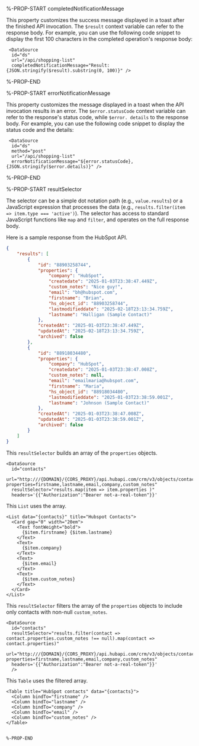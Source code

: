 %-PROP-START completedNotificationMessage

This property customizes the success message displayed in a toast after the finished API invocation. The `$result` context variable can refer to the response body. For example, you can use the following code snippet to display the first 100 characters in the completed operation's response body:

```xmlui copy
 <DataSource
  id="ds"
  url="/api/shopping-list" 
  completedNotificationMessage="Result: {JSON.stringify($result).substring(0, 100)}" />
```

%-PROP-END

%-PROP-START errorNotificationMessage

This property customizes the message displayed in a toast when the API invocation results in an error. The `$error.statusCode` context variable can refer to the response's status code, while `$error. details` to the response body. For example, you can use the following code snippet to display the status code and the details:

```xmlui copy
 <DataSource
  id="ds"
  method="post"
  url="/api/shopping-list" 
  errorNotificationMessage="${error.statusCode}, {JSON.stringify($error.details)}" />
```

%-PROP-END

%-PROP-START resultSelector

The selector can be a simple dot notation path (e.g., `value.results`) or a JavaScript expression that processes the data (e.g., `results.filter(item => item.type === 'active')`). The selector has access to standard JavaScript functions like `map` and `filter`, and operates on the full response body.

Here is a sample response from the HubSpot API.

```json
{
    "results": [
        {
            "id": "88903258744",
            "properties": {
                "company": "HubSpot",
                "createdate": "2025-01-03T23:38:47.449Z",
                "custom_notes": "Nice guy!",
                "email": "bh@hubspot.com",
                "firstname": "Brian",
                "hs_object_id": "88903258744",
                "lastmodifieddate": "2025-02-18T23:13:34.759Z",
                "lastname": "Halligan (Sample Contact)"
            },
            "createdAt": "2025-01-03T23:38:47.449Z",
            "updatedAt": "2025-02-18T23:13:34.759Z",
            "archived": false
        },
        {
            "id": "88918034480",
            "properties": {
                "company": "HubSpot",
                "createdate": "2025-01-03T23:38:47.008Z",
                "custom_notes": null,
                "email": "emailmaria@hubspot.com",
                "firstname": "Maria",
                "hs_object_id": "88918034480",
                "lastmodifieddate": "2025-01-03T23:38:59.001Z",
                "lastname": "Johnson (Sample Contact)"
            },
            "createdAt": "2025-01-03T23:38:47.008Z",
            "updatedAt": "2025-01-03T23:38:59.001Z",
            "archived": false
        }
    ]
}
```

This `resultSelector` builds an array of the `properties` objects.


```xmlui copy
<DataSource 
  id="contacts" 
  url="http:///{DOMAIN}/{CORS_PROXY}/api.hubapi.com/crm/v3/objects/contacts?properties=firstname,lastname,email,company,custom_notes"
  resultSelector="results.map(item => item.properties )"
  headers='{{"Authorization":"Bearer not-a-real-token"}}'
```

This `List` uses the array.

```xmlui copy 
<List data="{contacts}" title="Hubspot Contacts"> 
  <Card gap="0" width="20em">
    <Text fontWeight="bold">
      {$item.firstname} {$item.lastname}
    </Text>
    <Text>
      {$item.company}
    </Text>
    <Text>
      {$item.email}
    </Text>
    <Text>
      {$item.custom_notes}
    </Text>
  </Card>
</List>
```

This `resultSelector` filters the array of the `properties` objects to include only contacts with non-null `custom_notes`.

```xmlui copy
<DataSource 
  id="contacts" 
  resultSelector="results.filter(contact => contact.properties.custom_notes !== null).map(contact => contact.properties)"
  url="http:///{DOMAIN}/{CORS_PROXY}/api.hubapi.com/crm/v3/objects/contacts?properties=firstname,lastname,email,company,custom_notes"
  headers='{{"Authorization":"Bearer not-a-real-token"}}'
  /> 
````

This `Table` uses the filtered array.

```xmlui copy
<Table title="HubSpot contacts" data="{contacts}">
  <Column bindTo="firstname" />
  <Column bindTo="lastname" />
  <Column bindTo="company" />
  <Column bindTo="email" />
  <Column bindTo="custom_notes" />
</Table>


%-PROP-END